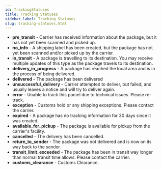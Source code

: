 ```yaml
---
id: TrackingStatuses
title: Tracking Statuses
sidebar_label: Tracking Statuses
slug: tracking-statuses.html
---
```


- **pre_transit** - Carrier has received information about the package, but it has not yet been scanned and picked up.
- **no_info** - A shipping label has been created, but the package has not yet been scanned and/or picked up by the carrier.
- **in_transit** - A package is travelling to its destination. You may receive multiple updates of this type as the package travels to its destination.
- **delivery_in_progress** - A package has reached the local area and is in the process of being delivered.
- **delivered** - The package has been delivered
- **unsuccessful_delivery** - Carrier attempted to deliver, but failed, and usually leaves a notice and will try to deliver again.
- **error** - Unable to track this parcel due to technical issues. Please re-track.
- **exception** - Customs hold or any shipping exceptions. Please contact the carrier.
- **expired** - A package has no tracking information for 30 days since it was created.
- **available_for_pickup** - The package is available for pickup from the carrier's facility.
- **cancelled** - The delivery has been cancelled.
- **return_to_sender** - The package was not delivered and is now on its way back to the sender.
- **transit_limit_exceeded** - The package has been in transit way longer than normal transit time allows. Please contact the carrier.
- **customs_clearance** - Customs Clearance.
